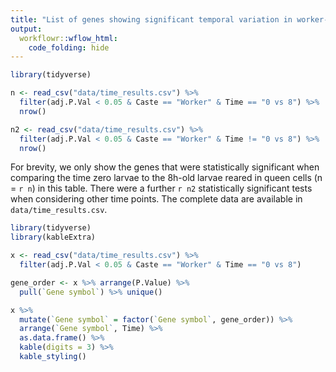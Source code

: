 ```yaml
---
title: "List of genes showing significant temporal variation in worker-destined larvae"
output: 
  workflowr::wflow_html:
    code_folding: hide 
---
```


```r
library(tidyverse)

n <- read_csv("data/time_results.csv") %>%
  filter(adj.P.Val < 0.05 & Caste == "Worker" & Time == "0 vs 8") %>%
  nrow()

n2 <- read_csv("data/time_results.csv") %>%
  filter(adj.P.Val < 0.05 & Caste == "Worker" & Time != "0 vs 8") %>%
  nrow()
```


For brevity, we only show the genes that were statistically significant when comparing the time zero larvae to the 8h-old larvae reared in queen cells (n = `r n`) in this table. There were a further `r n2` statistically significant tests when considering other time points. The complete data are available in `data/time_results.csv`.

```r
library(tidyverse)
library(kableExtra)

x <- read_csv("data/time_results.csv") %>%
  filter(adj.P.Val < 0.05 & Caste == "Worker" & Time == "0 vs 8") 

gene_order <- x %>% arrange(P.Value) %>% 
  pull(`Gene symbol`) %>% unique() 

x %>%
  mutate(`Gene symbol` = factor(`Gene symbol`, gene_order)) %>%
  arrange(`Gene symbol`, Time) %>%
  as.data.frame() %>%
  kable(digits = 3) %>%
  kable_styling()
```

